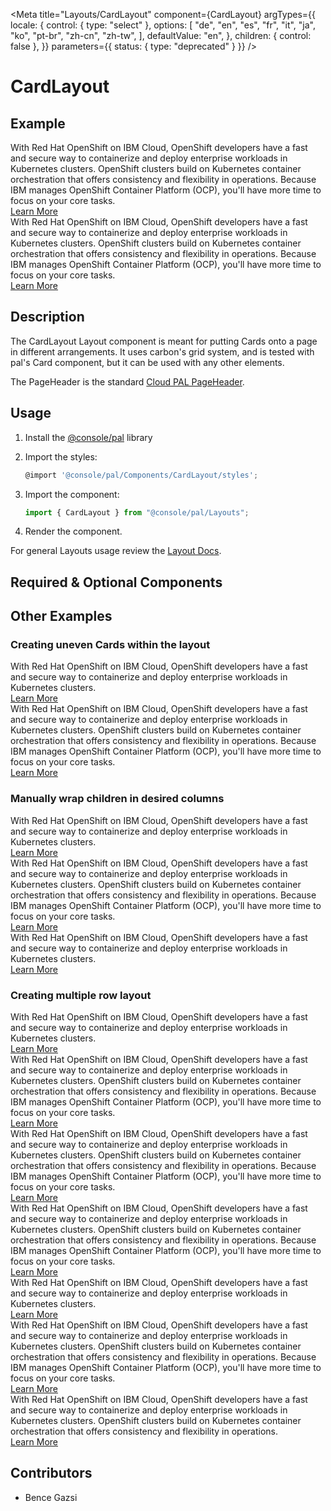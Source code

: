 

<Meta
  title="Layouts/CardLayout"
  component={CardLayout}
  argTypes={{
    locale: {
      control: { type: "select" },
      options: [
        "de",
        "en",
        "es",
        "fr",
        "it",
        "ja",
        "ko",
        "pt-br",
        "zh-cn",
        "zh-tw",
      ],
      defaultValue: "en",
    },
    children: { control: false },
  }}
  parameters={{ status: { type: "deprecated" } }}
/>

# CardLayout

## Example

<Canvas>
  <Story name="Example">
    <CardLayout wrapContentInCols>
      <Card>
        <CardHeader title="IBM Cloud" />
        <CardBody>
          <div>
            With Red Hat OpenShift on IBM Cloud, OpenShift developers have a
            fast and secure way to containerize and deploy enterprise workloads
            in Kubernetes clusters. OpenShift clusters build on Kubernetes
            container orchestration that offers consistency and flexibility in
            operations. Because IBM manages OpenShift Container Platform (OCP),
            you'll have more time to focus on your core tasks.
          </div>
          <div
            style={{
              display: "flex",
              justifyContent: "flex-end",
              paddingTop: "1rem",
            }}
          >
            <a
              className="cds--link"
              href="https://cloud.ibm.com"
              style={{ display: "flex", alignItems: "center" }}
            >
              Learn More
              <ArrowRight16 style={{ marginLeft: "1rem", fill: "#0062ff" }} />
            </a>
          </div>
        </CardBody>
      </Card>
      <Card>
        <CardHeader title="IBM Cloud" />
        <CardBody>
          <div>
            With Red Hat OpenShift on IBM Cloud, OpenShift developers have a
            fast and secure way to containerize and deploy enterprise workloads
            in Kubernetes clusters. OpenShift clusters build on Kubernetes
            container orchestration that offers consistency and flexibility in
            operations. Because IBM manages OpenShift Container Platform (OCP),
            you'll have more time to focus on your core tasks.
          </div>
          <div
            style={{
              display: "flex",
              justifyContent: "flex-end",
              paddingTop: "1rem",
            }}
          >
            <a
              className="cds--link"
              href="https://cloud.ibm.com"
              style={{ display: "flex", alignItems: "center" }}
            >
              Learn More
              <ArrowRight16 style={{ marginLeft: "1rem", fill: "#0062ff" }} />
            </a>
          </div>
        </CardBody>
      </Card>
    </CardLayout>
  </Story>
</Canvas>

## Description

The CardLayout Layout component is meant for putting Cards onto a page in
different arrangements. It uses carbon's grid system, and is tested with pal's
Card component, but it can be used with any other elements.

The PageHeader is the standard
[Cloud PAL PageHeader](https://pages.github.ibm.com/ibmcloud/pal/components/page-header/code).

## Usage

1.  Install the
    [@console/pal](https://github.ibm.com/ibmcloud/pal#how-to-install-and-use)
    library
2.  Import the styles:

    ```js
    @import '@console/pal/Components/CardLayout/styles';
    ```

3.  Import the component:

    ```js
    import { CardLayout } from "@console/pal/Layouts";
    ```

4.  Render the component.

For general Layouts usage review the
[Layout Docs](https://pages.github.ibm.com/ibmcloud/pal/development-guidelines/layouts/overview).

## Required & Optional Components

<ArgsTable of={CardLayout} />

## Other Examples

### Creating uneven Cards within the layout

<Canvas>
  <Story name="Uneven Cards">
    <CardLayout colClasses={["cds--col-sm-1", "cds--col-sm-3"]} wrapContentInCols>
      <Card>
        <CardHeader title="IBM Cloud" />
        <CardBody>
          <div>
            With Red Hat OpenShift on IBM Cloud, OpenShift developers have a
            fast and secure way to containerize and deploy enterprise workloads
            in Kubernetes clusters.
          </div>
          <div
            style={{
              display: "flex",
              justifyContent: "flex-end",
              paddingTop: "1rem",
            }}
          >
            <a
              className="cds--link"
              href="https://cloud.ibm.com"
              style={{ display: "flex", alignItems: "center" }}
            >
              Learn More
              <ArrowRight16 style={{ marginLeft: "1rem", fill: "#0062ff" }} />
            </a>
          </div>
        </CardBody>
      </Card>
      <Card>
        <CardHeader title="IBM Cloud" />
        <CardBody>
          <div>
            With Red Hat OpenShift on IBM Cloud, OpenShift developers have a
            fast and secure way to containerize and deploy enterprise workloads
            in Kubernetes clusters. OpenShift clusters build on Kubernetes
            container orchestration that offers consistency and flexibility in
            operations. Because IBM manages OpenShift Container Platform (OCP),
            you'll have more time to focus on your core tasks.
          </div>
          <div
            style={{
              display: "flex",
              justifyContent: "flex-end",
              paddingTop: "1rem",
            }}
          >
            <a
              className="cds--link"
              href="https://cloud.ibm.com"
              style={{ display: "flex", alignItems: "center" }}
            >
              Learn More
              <ArrowRight16 style={{ marginLeft: "1rem", fill: "#0062ff" }} />
            </a>
          </div>
        </CardBody>
      </Card>
    </CardLayout>
  </Story>
</Canvas>

### Manually wrap children in desired columns

<Canvas>
  <Story name="Manually wrapped children">
    <CardLayout>
      <div className="cds--col-sm-1">
        <Card>
          <CardHeader title="IBM Cloud" />
          <CardBody>
            <div>
              With Red Hat OpenShift on IBM Cloud, OpenShift developers have a
              fast and secure way to containerize and deploy enterprise
              workloads in Kubernetes clusters.
            </div>
            <div
              style={{
                display: "flex",
                justifyContent: "flex-end",
                paddingTop: "1rem",
              }}
            >
              <a
                className="cds--link"
                href="https://cloud.ibm.com"
                style={{ display: "flex", alignItems: "center" }}
              >
                Learn More
                <ArrowRight16 style={{ marginLeft: "1rem", fill: "#0062ff" }} />
              </a>
            </div>
          </CardBody>
        </Card>
      </div>
      <div className="cds--col-sm-2">
        <Card>
          <CardHeader title="IBM Cloud" />
          <CardBody>
            <div>
              With Red Hat OpenShift on IBM Cloud, OpenShift developers have a
              fast and secure way to containerize and deploy enterprise
              workloads in Kubernetes clusters. OpenShift clusters build on
              Kubernetes container orchestration that offers consistency and
              flexibility in operations. Because IBM manages OpenShift Container
              Platform (OCP), you'll have more time to focus on your core tasks.
            </div>
            <div
              style={{
                display: "flex",
                justifyContent: "flex-end",
                paddingTop: "1rem",
              }}
            >
              <a
                className="cds--link"
                href="https://cloud.ibm.com"
                style={{ display: "flex", alignItems: "center" }}
              >
                Learn More
                <ArrowRight16 style={{ marginLeft: "1rem", fill: "#0062ff" }} />
              </a>
            </div>
          </CardBody>
        </Card>
      </div>
      <div className="cds--col-sm-1">
        <Card>
          <CardHeader title="IBM Cloud" />
          <CardBody>
            <div>
              With Red Hat OpenShift on IBM Cloud, OpenShift developers have a
              fast and secure way to containerize and deploy enterprise
              workloads in Kubernetes clusters.
            </div>
            <div
              style={{
                display: "flex",
                justifyContent: "flex-end",
                paddingTop: "1rem",
              }}
            >
              <a
                className="cds--link"
                href="https://cloud.ibm.com"
                style={{ display: "flex", alignItems: "center" }}
              >
                Learn More
                <ArrowRight16 style={{ marginLeft: "1rem", fill: "#0062ff" }} />
              </a>
            </div>
          </CardBody>
        </Card>
      </div>
    </CardLayout>
  </Story>
</Canvas>

### Creating multiple row layout

<Canvas>
  <Story name="Multiple row Card Layout">
    <CardLayout
      colClasses={[
        "cds--col-sm-1",
        "cds--col-sm-3",
        "cds--col-sm-2",
        "cds--col-sm-2",
        "cds--col-lg-3",
        "cds--col-lg-8",
        "cds--col-lg-5",
      ]}
      wrapContentInCols
    >
      <Card>
        <CardHeader title="IBM Cloud" />
        <CardBody>
          <div>
            With Red Hat OpenShift on IBM Cloud, OpenShift developers have a
            fast and secure way to containerize and deploy enterprise workloads
            in Kubernetes clusters.
          </div>
          <div
            style={{
              display: "flex",
              justifyContent: "flex-end",
              paddingTop: "1rem",
            }}
          >
            <a
              className="cds--link"
              href="https://cloud.ibm.com"
              style={{ display: "flex", alignItems: "center" }}
            >
              Learn More
              <ArrowRight16 style={{ marginLeft: "1rem", fill: "#0062ff" }} />
            </a>
          </div>
        </CardBody>
      </Card>
      <Card>
        <CardHeader title="IBM Cloud" />
        <CardBody>
          <div>
            With Red Hat OpenShift on IBM Cloud, OpenShift developers have a
            fast and secure way to containerize and deploy enterprise workloads
            in Kubernetes clusters. OpenShift clusters build on Kubernetes
            container orchestration that offers consistency and flexibility in
            operations. Because IBM manages OpenShift Container Platform (OCP),
            you'll have more time to focus on your core tasks.
          </div>
          <div
            style={{
              display: "flex",
              justifyContent: "flex-end",
              paddingTop: "1rem",
            }}
          >
            <a
              className="cds--link"
              href="https://cloud.ibm.com"
              style={{ display: "flex", alignItems: "center" }}
            >
              Learn More
              <ArrowRight16 style={{ marginLeft: "1rem", fill: "#0062ff" }} />
            </a>
          </div>
        </CardBody>
      </Card>
      <Card>
        <CardHeader title="IBM Cloud" />
        <CardBody>
          <div>
            With Red Hat OpenShift on IBM Cloud, OpenShift developers have a
            fast and secure way to containerize and deploy enterprise workloads
            in Kubernetes clusters. OpenShift clusters build on Kubernetes
            container orchestration that offers consistency and flexibility in
            operations. Because IBM manages OpenShift Container Platform (OCP),
            you'll have more time to focus on your core tasks.
          </div>
          <div
            style={{
              display: "flex",
              justifyContent: "flex-end",
              paddingTop: "1rem",
            }}
          >
            <a
              className="cds--link"
              href="https://cloud.ibm.com"
              style={{ display: "flex", alignItems: "center" }}
            >
              Learn More
              <ArrowRight16 style={{ marginLeft: "1rem", fill: "#0062ff" }} />
            </a>
          </div>
        </CardBody>
      </Card>
      <Card>
        <CardHeader title="IBM Cloud" />
        <CardBody>
          <div>
            With Red Hat OpenShift on IBM Cloud, OpenShift developers have a
            fast and secure way to containerize and deploy enterprise workloads
            in Kubernetes clusters. OpenShift clusters build on Kubernetes
            container orchestration that offers consistency and flexibility in
            operations. Because IBM manages OpenShift Container Platform (OCP),
            you'll have more time to focus on your core tasks.
          </div>
          <div
            style={{
              display: "flex",
              justifyContent: "flex-end",
              paddingTop: "1rem",
            }}
          >
            <a
              className="cds--link"
              href="https://cloud.ibm.com"
              style={{ display: "flex", alignItems: "center" }}
            >
              Learn More
              <ArrowRight16 style={{ marginLeft: "1rem", fill: "#0062ff" }} />
            </a>
          </div>
        </CardBody>
      </Card>
      <Card>
        <CardHeader title="IBM Cloud" />
        <CardBody>
          <div>
            With Red Hat OpenShift on IBM Cloud, OpenShift developers have a
            fast and secure way to containerize and deploy enterprise workloads
            in Kubernetes clusters.
          </div>
          <div
            style={{
              display: "flex",
              justifyContent: "flex-end",
              paddingTop: "1rem",
            }}
          >
            <a
              className="cds--link"
              href="https://cloud.ibm.com"
              style={{ display: "flex", alignItems: "center" }}
            >
              Learn More
              <ArrowRight16 style={{ marginLeft: "1rem", fill: "#0062ff" }} />
            </a>
          </div>
        </CardBody>
      </Card>
      <Card>
        <CardHeader title="IBM Cloud" />
        <CardBody>
          <div>
            With Red Hat OpenShift on IBM Cloud, OpenShift developers have a
            fast and secure way to containerize and deploy enterprise workloads
            in Kubernetes clusters. OpenShift clusters build on Kubernetes
            container orchestration that offers consistency and flexibility in
            operations. Because IBM manages OpenShift Container Platform (OCP),
            you'll have more time to focus on your core tasks.
          </div>
          <div
            style={{
              display: "flex",
              justifyContent: "flex-end",
              paddingTop: "1rem",
            }}
          >
            <a
              className="cds--link"
              href="https://cloud.ibm.com"
              style={{ display: "flex", alignItems: "center" }}
            >
              Learn More
              <ArrowRight16 style={{ marginLeft: "1rem", fill: "#0062ff" }} />
            </a>
          </div>
        </CardBody>
      </Card>
      <Card>
        <CardHeader title="IBM Cloud" />
        <CardBody>
          <div>
            With Red Hat OpenShift on IBM Cloud, OpenShift developers have a
            fast and secure way to containerize and deploy enterprise workloads
            in Kubernetes clusters. OpenShift clusters build on Kubernetes
            container orchestration that offers consistency and flexibility in
            operations.
          </div>
          <div
            style={{
              display: "flex",
              justifyContent: "flex-end",
              paddingTop: "1rem",
            }}
          >
            <a
              className="cds--link"
              href="https://cloud.ibm.com"
              style={{ display: "flex", alignItems: "center" }}
            >
              Learn More
              <ArrowRight16 style={{ marginLeft: "1rem", fill: "#0062ff" }} />
            </a>
          </div>
        </CardBody>
      </Card>
    </CardLayout>
  </Story>
</Canvas>

## Contributors

- Bence Gazsi
